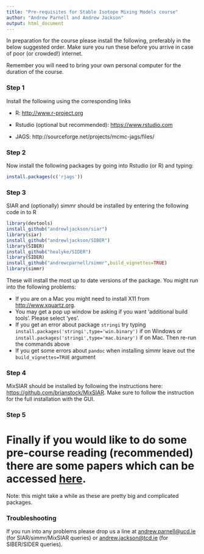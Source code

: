 ```yaml
---
title: "Pre-requisites for Stable Isotope Mixing Models course"
author: "Andrew Parnell and Andrew Jackson"
output: html_document
---
```


In preparation for the course please install the following, preferably in the below suggested order. Make sure you run these before you arrive in case of poor (or crowded!) internet.

Remember you will need to bring your own personal computer for the duration of the course.

### Step 1

Install the following using the corresponding links

-	R: [http://www.r-project.org](http://www.r-project.org)

-	Rstudio (optional but recommended): [https://www.rstudio.com](https://www.rstudio.com)

-	JAGS: http://sourceforge.net/projects/mcmc-jags/files/

### Step 2

Now install the following packages by going into Rstudio (or R) and typing:
```r
install.packages(c('rjags'))
```

### Step 3

SIAR and (optionally) simmr should be installed by entering the following code in to R

```r
library(devtools) 
install_github("andrewljackson/siar") 
library(siar)
install_github("andrewljackson/SIBER") 
library(SIBER)
install_github("healyke/SIDER") 
library(SIDER)
install_github("andrewcparnell/simmr",build_vignettes=TRUE) 
library(simmr)
```

These will install the most up to date versions of the package. You might run into the following problems:

  - If you are on a Mac you might need to install X11 from [http://www.xquartz.org](http://www.xquartz.org). 
  - You may get a pop up window be asking if you want 'additional build tools'. Please select 'yes'.
  - If you get an error about package `stringi` try typing `install.packages('stringi',type='win.binary')` if on Windows or `install.packages('stringi',type='mac.binary')` if on Mac. Then re-run the commands above
  - If you get some errors about `pandoc` when installing simmr leave out the `build_vignettes=TRUE` argument

### Step 4

MixSIAR should be installed by following the instructions here: [https://github.com/brianstock/MixSIAR](https://github.com/brianstock/MixSIAR). Make sure to follow the instruction for the full installation with the GUI.
 
### Step 5
 
Finally if you would like to do some pre-course reading (recommended) there are some papers which can be accessed [here](https://github.com/andrewcparnell/simms_course/tree/master/papers).
=======
Note: this might take a while as these are pretty big and complicated packages.

### Troubleshooting

If you run into any problems please drop us a line at <andrew.parnell@ucd.ie> (for SIAR/simmr/MixSIAR queries) or <andrew.jackson@tcd.ie> (for SIBER/SIDER queries).

